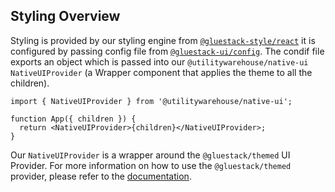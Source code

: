 
<Meta title="Native UI / Guides / Styling / Overview" />

## Styling Overview

Styling is provided by our styling engine from [`@gluestack-style/react`](https://gluestack.io/style/docs/overview/introduction) it is configured by passing config file from [`@gluestack-ui/config`](https://github.com/gluestack/gluestack-ui/tree/main/packages/config).
The condif file exports an object which is passed into our `@utilitywarehouse/native-ui` `NativeUIProvider` (a Wrapper component that applies the theme to all the children).

```tsx
import { NativeUIProvider } from '@utilitywarehouse/native-ui';

function App({ children }) {
  return <NativeUIProvider>{children}</NativeUIProvider>;
}
```

Our `NativeUIProvider` is a wrapper around the `@gluestack/themed` UI Provider. For more information on how to use the `@gluestack/themed` provider, please refer to the [documentation](https://gluestack.io/ui/docs/styling/overview).
